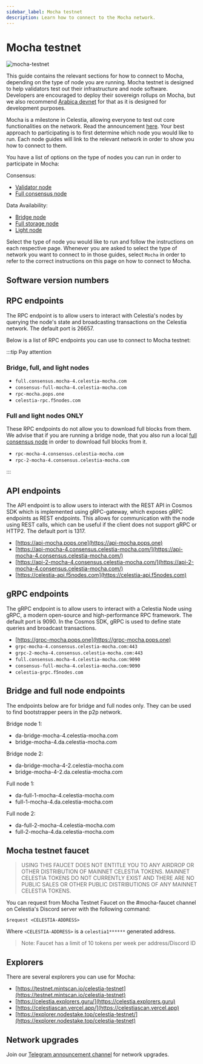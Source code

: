 ```yaml
---
sidebar_label: Mocha testnet
description: Learn how to connect to the Mocha network.
---
```


# Mocha testnet


![mocha-testnet](../img/mocha.jpg)

This guide contains the relevant sections for how to connect to Mocha,
depending on the type of node you are running. Mocha testnet is designed
to help validators test out their infrastructure and node software.
Developers are encouraged to deploy their
sovereign rollups on Mocha, but we also recommend [Arabica devnet](./arabica-devnet.mdx)
for that as it is designed for development purposes.

Mocha is a milestone in Celestia, allowing everyone to test out
core functionalities on the network. Read the announcement [here](https://blog.celestia.org/celestia-testnet-introduces-alpha-data-availability-api).
Your best approach to participating is to first determine which node
you would like to run. Each node guides will link to the relevant network
in order to show you how to connect to them.

You have a list of options on the type of nodes you can run in order to
participate in Mocha:

Consensus:

* [Validator node](./validator-node.mdx)
* [Full consensus node](./full-consensus-node.mdx)

Data Availability:

* [Bridge node](./bridge-node.mdx)
* [Full storage node](./full-storage-node.mdx)
* [Light node](./light-node.mdx)

Select the type of node you would like to run and follow the instructions
on each respective page. Whenever you are asked to select the type of network
you want to connect to in those guides, select `Mocha` in order to refer
to the correct instructions on this page on how to connect to Mocha.

## Software version numbers

<MochaVersionTags mochaVersions={mochaVersions} constants={constants} />

## RPC endpoints

The RPC endpoint is to allow users to interact with Celestia's nodes by
querying the node's state and broadcasting transactions on the
Celestia network. The default port is 26657.

Below is a list of RPC endpoints you can use to connect to Mocha testnet:

:::tip Pay attention

### Bridge, full, and light nodes

* `full.consensus.mocha-4.celestia-mocha.com`
* `consensus-full-mocha-4.celestia-mocha.com`
* `rpc-mocha.pops.one`
* `celestia-rpc.f5nodes.com`

### Full and light nodes ONLY

These RPC endpoints do not allow you to download full blocks from
them. We advise that if you are running a bridge node, that you also
run a local [full consensus node](../full-consensus-node) in order to download full blocks from
it. 

* `rpc-mocha-4.consensus.celestia-mocha.com`
* `rpc-2-mocha-4.consensus.celestia-mocha.com`

:::

## API endpoints

The API endpoint is to allow users to interact with the REST API in Cosmos
SDK which is implemented using gRPC-gateway, which exposes gRPC endpoints
as REST endpoints. This allows for communication with the node using REST
calls, which can be useful if the client does not support gRPC or HTTP2.
The default port is 1317.

* [https://api-mocha.pops.one](https://api-mocha.pops.one)
* [https://api-mocha-4.consensus.celestia-mocha.com/](https://api-mocha-4.consensus.celestia-mocha.com/)
* [https://api-2-mocha-4.consensus.celestia-mocha.com/](https://api-2-mocha-4.consensus.celestia-mocha.com/)
* [https://celestia-api.f5nodes.com](https://celestia-api.f5nodes.com)

## gRPC endpoints

The gRPC endpoint is to allow users to interact with a Celestia Node using
gRPC, a modern open-source and high-performance RPC framework. The default
port is 9090. In the Cosmos SDK, gRPC is used to define state queries and
broadcast transactions.

* [https://grpc-mocha.pops.one](https://grpc-mocha.pops.one)
* `grpc-mocha-4.consensus.celestia-mocha.com:443`
* `grpc-2-mocha-4.consensus.celestia-mocha.com:443`
* `full.consensus.mocha-4.celestia-mocha.com:9090`
* `consensus-full-mocha-4.celestia-mocha.com:9090`
* `celestia-grpc.f5nodes.com`

## Bridge and full node endpoints

The endpoints below are for bridge and full nodes only. They can be used to
find bootstrapper peers in the p2p network.

Bridge node 1:

* da-bridge-mocha-4.celestia-mocha.com
* bridge-mocha-4.da.celestia-mocha.com

Bridge node 2:

* da-bridge-mocha-4-2.celestia-mocha.com
* bridge-mocha-4-2.da.celestia-mocha.com

Full node 1:

* da-full-1-mocha-4.celestia-mocha.com
* full-1-mocha-4.da.celestia-mocha.com

Full node 2:

* da-full-2-mocha-4.celestia-mocha.com
* full-2-mocha-4.da.celestia-mocha.com

## Mocha testnet faucet

> USING THIS FAUCET DOES NOT ENTITLE YOU TO ANY AIRDROP OR OTHER
  DISTRIBUTION OF MAINNET CELESTIA TOKENS. MAINNET CELESTIA TOKENS
  DO NOT CURRENTLY EXIST AND THERE ARE NO PUBLIC SALES OR OTHER PUBLIC
  DISTRIBUTIONS OF ANY MAINNET CELESTIA TOKENS.

You can request from Mocha Testnet Faucet on the #mocha-faucet channel on
Celestia's Discord server with the following command:

```text
$request <CELESTIA-ADDRESS>
```

Where `<CELESTIA-ADDRESS>` is a `celestia1******` generated address.

> Note: Faucet has a limit of 10 tokens per week per address/Discord ID

## Explorers

There are several explorers you can use for Mocha:

* [https://testnet.mintscan.io/celestia-testnet](https://testnet.mintscan.io/celestia-testnet)
* [https://celestia.explorers.guru/](https://celestia.explorers.guru)
* [https://celestiascan.vercel.app/](https://celestiascan.vercel.app)
* [https://explorer.nodestake.top/celestia-testnet/](https://explorer.nodestake.top/celestia-testnet)

## Network upgrades

Join our [Telegram announcement channel](https://t.me/+smSFIA7XXLU4MjJh)
for network upgrades.
